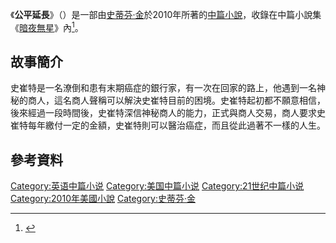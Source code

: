 {{infobox Book | 
| name            = 
公平延長|  title_orig    = '''''Fair Extension'''''
|image =
|   image_caption =
| author        = [[史蒂芬·金|史蒂芬·金]]
| country         = {{USA}}
| language        = [[英文|英文]]
| series          = 
|  genre         = [[中篇小說|中篇小說]]
|   release_date  = 2010年
}}
《'''公平延長'''》（{{lang-en|''Fair Extension''}}）是一部由[[史蒂芬·金|史蒂芬·金]]於2010年所著的[[中篇小說|中篇小說]]，收錄在中篇小說集《[[暗夜無星|暗夜無星]]》內<ref>{{Lien web|url=http://www.washingtonpost.com/wp-dyn/content/article/2010/10/26/AR2010102606493.html|title=''Full Dark, No Stars'', four novellas by horror writer Stephen King|author=Bill Sheehan|editor=''[[The_Washington_Post|The Washington Post]]''|date=27 octobre 2010|accessdate=22 octobre 2014|language=en|archive-date=2014-10-28|archive-url=https://web.archive.org/web/20141028095840/http://www.washingtonpost.com/wp-dyn/content/article/2010/10/26/AR2010102606493.html|dead-url=no}}</ref>。

==故事簡介==
史崔特是一名潦倒和患有末期癌症的銀行家，有一次在回家的路上，他遇到一名神秘的商人，這名商人聲稱可以解決史崔特目前的困境。史崔特起初都不願意相信，後來經過一段時間後，史崔特深信神秘商人的能力，正式與商人交易，商人要求史崔特每年繳付一定的金額，史崔特則可以醫治癌症，而且從此過著不一樣的人生。
==參考資料==
{{REFLIST}}
{{暗夜無星}}
{{史蒂芬·金}}
{{小說小作品}}
[[Category:英语中篇小说|Category:英语中篇小说]]
[[Category:美国中篇小说|Category:美国中篇小说]]
[[Category:21世纪中篇小说|Category:21世纪中篇小说]]
[[Category:2010年美國小說|Category:2010年美國小說]]
[[Category:史蒂芬·金|Category:史蒂芬·金]]